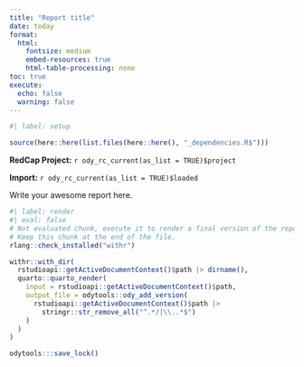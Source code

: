 ```yaml
---
title: "Report title"
date: today
format: 
  html:
    fontsize: medium
    embed-resources: true
    html-table-processing: none
toc: true
execute:
  echo: false
  warning: false
---
```


```r
#| label: setup

source(here::here(list.files(here::here(), "_dependencies.R$")))

```

**RedCap Project:** `r ody_rc_current(as_list = TRUE)$project`

**Import:** `r ody_rc_current(as_list = TRUE)$loaded`

Write your awesome report here.

```r
#| label: render
#| eval: false
# Not evaluated chunk, execute it to render a final version of the report.
# Keep this chunk at the end of the file.
rlang::check_installed("withr")

withr::with_dir(
  rstudioapi::getActiveDocumentContext()$path |> dirname(),
  quarto::quarto_render(
    input = rstudioapi::getActiveDocumentContext()$path,
    output_file = odytools::ody_add_version(
      rstudioapi::getActiveDocumentContext()$path |> 
        stringr::str_remove_all("^.*/|\\..*$")
    )
  )
)

odytools:::save_lock()

```
